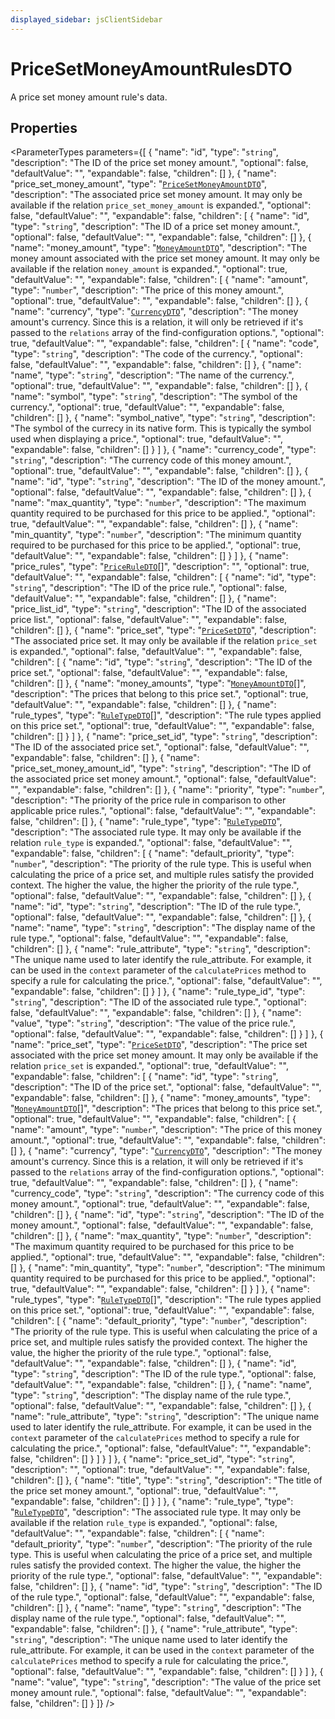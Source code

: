 ```yaml
---
displayed_sidebar: jsClientSidebar
---
```



# PriceSetMoneyAmountRulesDTO

A price set money amount rule's data.

## Properties

<ParameterTypes parameters={[
  {
    "name": "id",
    "type": "`string`",
    "description": "The ID of the price set money amount.",
    "optional": false,
    "defaultValue": "",
    "expandable": false,
    "children": []
  },
  {
    "name": "price_set_money_amount",
    "type": "[`PriceSetMoneyAmountDTO`](internal.internal-1.PricingTypes.PriceSetMoneyAmountDTO.mdx)",
    "description": "The associated price set money amount. It may only be available if the relation `price_set_money_amount` is expanded.",
    "optional": false,
    "defaultValue": "",
    "expandable": false,
    "children": [
      {
        "name": "id",
        "type": "`string`",
        "description": "The ID of a price set money amount.",
        "optional": false,
        "defaultValue": "",
        "expandable": false,
        "children": []
      },
      {
        "name": "money_amount",
        "type": "[`MoneyAmountDTO`](internal.internal-1.PricingTypes.MoneyAmountDTO.mdx)",
        "description": "The money amount associated with the price set money amount. It may only be available if the relation `money_amount` is expanded.",
        "optional": true,
        "defaultValue": "",
        "expandable": false,
        "children": [
          {
            "name": "amount",
            "type": "`number`",
            "description": "The price of this money amount.",
            "optional": true,
            "defaultValue": "",
            "expandable": false,
            "children": []
          },
          {
            "name": "currency",
            "type": "[`CurrencyDTO`](internal.internal-1.PricingTypes.CurrencyDTO.mdx)",
            "description": "The money amount's currency. Since this is a relation, it will only be retrieved if it's passed to the `relations` array of the find-configuration options.",
            "optional": true,
            "defaultValue": "",
            "expandable": false,
            "children": [
              {
                "name": "code",
                "type": "`string`",
                "description": "The code of the currency.",
                "optional": false,
                "defaultValue": "",
                "expandable": false,
                "children": []
              },
              {
                "name": "name",
                "type": "`string`",
                "description": "The name of the currency.",
                "optional": true,
                "defaultValue": "",
                "expandable": false,
                "children": []
              },
              {
                "name": "symbol",
                "type": "`string`",
                "description": "The symbol of the currency.",
                "optional": true,
                "defaultValue": "",
                "expandable": false,
                "children": []
              },
              {
                "name": "symbol_native",
                "type": "`string`",
                "description": "The symbol of the currecy in its native form. This is typically the symbol used when displaying a price.",
                "optional": true,
                "defaultValue": "",
                "expandable": false,
                "children": []
              }
            ]
          },
          {
            "name": "currency_code",
            "type": "`string`",
            "description": "The currency code of this money amount.",
            "optional": true,
            "defaultValue": "",
            "expandable": false,
            "children": []
          },
          {
            "name": "id",
            "type": "`string`",
            "description": "The ID of the money amount.",
            "optional": false,
            "defaultValue": "",
            "expandable": false,
            "children": []
          },
          {
            "name": "max_quantity",
            "type": "`number`",
            "description": "The maximum quantity required to be purchased for this price to be applied.",
            "optional": true,
            "defaultValue": "",
            "expandable": false,
            "children": []
          },
          {
            "name": "min_quantity",
            "type": "`number`",
            "description": "The minimum quantity required to be purchased for this price to be applied.",
            "optional": true,
            "defaultValue": "",
            "expandable": false,
            "children": []
          }
        ]
      },
      {
        "name": "price_rules",
        "type": "[`PriceRuleDTO`](internal.internal-1.PricingTypes.PriceRuleDTO.mdx)[]",
        "description": "",
        "optional": true,
        "defaultValue": "",
        "expandable": false,
        "children": [
          {
            "name": "id",
            "type": "`string`",
            "description": "The ID of the price rule.",
            "optional": false,
            "defaultValue": "",
            "expandable": false,
            "children": []
          },
          {
            "name": "price_list_id",
            "type": "`string`",
            "description": "The ID of the associated price list.",
            "optional": false,
            "defaultValue": "",
            "expandable": false,
            "children": []
          },
          {
            "name": "price_set",
            "type": "[`PriceSetDTO`](internal.internal-1.PricingTypes.PriceSetDTO.mdx)",
            "description": "The associated price set. It may only be available if the relation `price_set` is expanded.",
            "optional": false,
            "defaultValue": "",
            "expandable": false,
            "children": [
              {
                "name": "id",
                "type": "`string`",
                "description": "The ID of the price set.",
                "optional": false,
                "defaultValue": "",
                "expandable": false,
                "children": []
              },
              {
                "name": "money_amounts",
                "type": "[`MoneyAmountDTO`](internal.internal-1.PricingTypes.MoneyAmountDTO.mdx)[]",
                "description": "The prices that belong to this price set.",
                "optional": true,
                "defaultValue": "",
                "expandable": false,
                "children": []
              },
              {
                "name": "rule_types",
                "type": "[`RuleTypeDTO`](internal.internal-1.PricingTypes.RuleTypeDTO.mdx)[]",
                "description": "The rule types applied on this price set.",
                "optional": true,
                "defaultValue": "",
                "expandable": false,
                "children": []
              }
            ]
          },
          {
            "name": "price_set_id",
            "type": "`string`",
            "description": "The ID of the associated price set.",
            "optional": false,
            "defaultValue": "",
            "expandable": false,
            "children": []
          },
          {
            "name": "price_set_money_amount_id",
            "type": "`string`",
            "description": "The ID of the associated price set money amount.",
            "optional": false,
            "defaultValue": "",
            "expandable": false,
            "children": []
          },
          {
            "name": "priority",
            "type": "`number`",
            "description": "The priority of the price rule in comparison to other applicable price rules.",
            "optional": false,
            "defaultValue": "",
            "expandable": false,
            "children": []
          },
          {
            "name": "rule_type",
            "type": "[`RuleTypeDTO`](internal.internal-1.PricingTypes.RuleTypeDTO.mdx)",
            "description": "The associated rule type. It may only be available if the relation `rule_type` is expanded.",
            "optional": false,
            "defaultValue": "",
            "expandable": false,
            "children": [
              {
                "name": "default_priority",
                "type": "`number`",
                "description": "The priority of the rule type. This is useful when calculating the price of a price set, and multiple rules satisfy the provided context. The higher the value, the higher the priority of the rule type.",
                "optional": false,
                "defaultValue": "",
                "expandable": false,
                "children": []
              },
              {
                "name": "id",
                "type": "`string`",
                "description": "The ID of the rule type.",
                "optional": false,
                "defaultValue": "",
                "expandable": false,
                "children": []
              },
              {
                "name": "name",
                "type": "`string`",
                "description": "The display name of the rule type.",
                "optional": false,
                "defaultValue": "",
                "expandable": false,
                "children": []
              },
              {
                "name": "rule_attribute",
                "type": "`string`",
                "description": "The unique name used to later identify the rule_attribute. For example, it can be used in the `context` parameter of the `calculatePrices` method to specify a rule for calculating the price.",
                "optional": false,
                "defaultValue": "",
                "expandable": false,
                "children": []
              }
            ]
          },
          {
            "name": "rule_type_id",
            "type": "`string`",
            "description": "The ID of the associated rule type.",
            "optional": false,
            "defaultValue": "",
            "expandable": false,
            "children": []
          },
          {
            "name": "value",
            "type": "`string`",
            "description": "The value of the price rule.",
            "optional": false,
            "defaultValue": "",
            "expandable": false,
            "children": []
          }
        ]
      },
      {
        "name": "price_set",
        "type": "[`PriceSetDTO`](internal.internal-1.PricingTypes.PriceSetDTO.mdx)",
        "description": "The price set associated with the price set money amount. It may only be available if the relation `price_set` is expanded.",
        "optional": true,
        "defaultValue": "",
        "expandable": false,
        "children": [
          {
            "name": "id",
            "type": "`string`",
            "description": "The ID of the price set.",
            "optional": false,
            "defaultValue": "",
            "expandable": false,
            "children": []
          },
          {
            "name": "money_amounts",
            "type": "[`MoneyAmountDTO`](internal.internal-1.PricingTypes.MoneyAmountDTO.mdx)[]",
            "description": "The prices that belong to this price set.",
            "optional": true,
            "defaultValue": "",
            "expandable": false,
            "children": [
              {
                "name": "amount",
                "type": "`number`",
                "description": "The price of this money amount.",
                "optional": true,
                "defaultValue": "",
                "expandable": false,
                "children": []
              },
              {
                "name": "currency",
                "type": "[`CurrencyDTO`](internal.internal-1.PricingTypes.CurrencyDTO.mdx)",
                "description": "The money amount's currency. Since this is a relation, it will only be retrieved if it's passed to the `relations` array of the find-configuration options.",
                "optional": true,
                "defaultValue": "",
                "expandable": false,
                "children": []
              },
              {
                "name": "currency_code",
                "type": "`string`",
                "description": "The currency code of this money amount.",
                "optional": true,
                "defaultValue": "",
                "expandable": false,
                "children": []
              },
              {
                "name": "id",
                "type": "`string`",
                "description": "The ID of the money amount.",
                "optional": false,
                "defaultValue": "",
                "expandable": false,
                "children": []
              },
              {
                "name": "max_quantity",
                "type": "`number`",
                "description": "The maximum quantity required to be purchased for this price to be applied.",
                "optional": true,
                "defaultValue": "",
                "expandable": false,
                "children": []
              },
              {
                "name": "min_quantity",
                "type": "`number`",
                "description": "The minimum quantity required to be purchased for this price to be applied.",
                "optional": true,
                "defaultValue": "",
                "expandable": false,
                "children": []
              }
            ]
          },
          {
            "name": "rule_types",
            "type": "[`RuleTypeDTO`](internal.internal-1.PricingTypes.RuleTypeDTO.mdx)[]",
            "description": "The rule types applied on this price set.",
            "optional": true,
            "defaultValue": "",
            "expandable": false,
            "children": [
              {
                "name": "default_priority",
                "type": "`number`",
                "description": "The priority of the rule type. This is useful when calculating the price of a price set, and multiple rules satisfy the provided context. The higher the value, the higher the priority of the rule type.",
                "optional": false,
                "defaultValue": "",
                "expandable": false,
                "children": []
              },
              {
                "name": "id",
                "type": "`string`",
                "description": "The ID of the rule type.",
                "optional": false,
                "defaultValue": "",
                "expandable": false,
                "children": []
              },
              {
                "name": "name",
                "type": "`string`",
                "description": "The display name of the rule type.",
                "optional": false,
                "defaultValue": "",
                "expandable": false,
                "children": []
              },
              {
                "name": "rule_attribute",
                "type": "`string`",
                "description": "The unique name used to later identify the rule_attribute. For example, it can be used in the `context` parameter of the `calculatePrices` method to specify a rule for calculating the price.",
                "optional": false,
                "defaultValue": "",
                "expandable": false,
                "children": []
              }
            ]
          }
        ]
      },
      {
        "name": "price_set_id",
        "type": "`string`",
        "description": "",
        "optional": true,
        "defaultValue": "",
        "expandable": false,
        "children": []
      },
      {
        "name": "title",
        "type": "`string`",
        "description": "The title of the price set money amount.",
        "optional": true,
        "defaultValue": "",
        "expandable": false,
        "children": []
      }
    ]
  },
  {
    "name": "rule_type",
    "type": "[`RuleTypeDTO`](internal.internal-1.PricingTypes.RuleTypeDTO.mdx)",
    "description": "The associated rule type. It may only be available if the relation `rule_type` is expanded.",
    "optional": false,
    "defaultValue": "",
    "expandable": false,
    "children": [
      {
        "name": "default_priority",
        "type": "`number`",
        "description": "The priority of the rule type. This is useful when calculating the price of a price set, and multiple rules satisfy the provided context. The higher the value, the higher the priority of the rule type.",
        "optional": false,
        "defaultValue": "",
        "expandable": false,
        "children": []
      },
      {
        "name": "id",
        "type": "`string`",
        "description": "The ID of the rule type.",
        "optional": false,
        "defaultValue": "",
        "expandable": false,
        "children": []
      },
      {
        "name": "name",
        "type": "`string`",
        "description": "The display name of the rule type.",
        "optional": false,
        "defaultValue": "",
        "expandable": false,
        "children": []
      },
      {
        "name": "rule_attribute",
        "type": "`string`",
        "description": "The unique name used to later identify the rule_attribute. For example, it can be used in the `context` parameter of the `calculatePrices` method to specify a rule for calculating the price.",
        "optional": false,
        "defaultValue": "",
        "expandable": false,
        "children": []
      }
    ]
  },
  {
    "name": "value",
    "type": "`string`",
    "description": "The value of the price set money amount rule.",
    "optional": false,
    "defaultValue": "",
    "expandable": false,
    "children": []
  }
]} />
